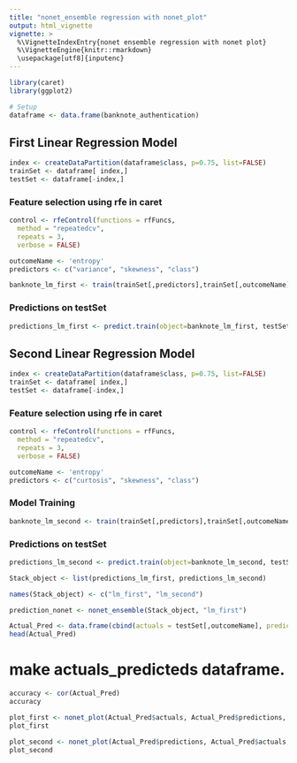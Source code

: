 ```yaml
---
title: "nonet_ensemble regression with nonet_plot"
output: html_vignette
vignette: >
  %\VignetteIndexEntry{nonet ensemble regression with nonet plot}
  %\VignetteEngine{knitr::rmarkdown}
  \usepackage[utf8]{inputenc}
---
```


```r
library(caret)
library(ggplot2)
```


```r
# Setup
dataframe <- data.frame(banknote_authentication)
```

## First Linear Regression Model
```r
index <- createDataPartition(dataframe$class, p=0.75, list=FALSE)
trainSet <- dataframe[ index,]
testSet <- dataframe[-index,]
```

### Feature selection using rfe in caret
```r
control <- rfeControl(functions = rfFuncs,
  method = "repeatedcv",
  repeats = 3,
  verbose = FALSE)
```


```r
outcomeName <- 'entropy'
predictors <- c("variance", "skewness", "class")
```


```r
banknote_lm_first <- train(trainSet[,predictors],trainSet[,outcomeName],method='lm')
```

### Predictions on testSet
```r
predictions_lm_first <- predict.train(object=banknote_lm_first, testSet[,predictors])
```

## Second Linear Regression Model
```r
index <- createDataPartition(dataframe$class, p=0.75, list=FALSE)
trainSet <- dataframe[ index,]
testSet <- dataframe[-index,]
```


### Feature selection using rfe in caret
```r
control <- rfeControl(functions = rfFuncs,
  method = "repeatedcv",
  repeats = 3,
  verbose = FALSE)
```

```r
outcomeName <- 'entropy'
predictors <- c("curtosis", "skewness", "class")
```

### Model Training
```r
banknote_lm_second <- train(trainSet[,predictors],trainSet[,outcomeName],method='lm')
```

### Predictions on testSet
```r
predictions_lm_second <- predict.train(object=banknote_lm_second, testSet[,predictors])
```


```r
Stack_object <- list(predictions_lm_first, predictions_lm_second)
```

```r
names(Stack_object) <- c("lm_first", "lm_second")
```

```r
prediction_nonet <- nonet_ensemble(Stack_object, "lm_first")
```

```r
Actual_Pred <- data.frame(cbind(actuals = testSet[,outcomeName], predictions = prediction_nonet))  
head(Actual_Pred)
```

# make actuals_predicteds dataframe.
```r
accuracy <- cor(Actual_Pred)
accuracy
```

```r
plot_first <- nonet_plot(Actual_Pred$actuals, Actual_Pred$predictions, Actual_Pred, plot_type = "hist")
plot_first
```


```r
plot_second <- nonet_plot(Actual_Pred$predictions, Actual_Pred$actuals, Actual_Pred, plot_type = "hist")
plot_second
```







